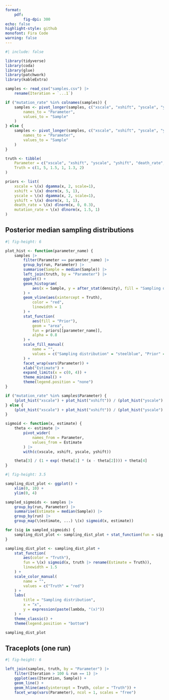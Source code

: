 ```yaml
---
format:
    pdf:
        fig-dpi: 300
echo: false
highlight-style: github
monofont: Fira Code
warning: false
---
```


```r
#| include: false

library(tidyverse)
library(coda)
library(glue)
library(patchwork)
library(kableExtra)

samples <- read_csv("samples.csv") |>
    rename(Iteration = `...1`)

if ("mutation_rate" %in% colnames(samples)) {
    samples <- pivot_longer(samples, c("xscale", "xshift", "yscale", "yshift", "death_rate", "mutation_rate"),
        names_to = "Parameter",
        values_to = "Sample"
    )
} else {
    samples <- pivot_longer(samples, c("xscale", "xshift", "yscale", "yshift", "death_rate"),
        names_to = "Parameter",
        values_to = "Sample"
    )
}

truth <- tibble(
    Parameter = c("xscale", "xshift", "yscale", "yshift", "death_rate", "mutation_rate"),
    Truth = c(1, 5, 1.5, 1, 1.3, 2)
)

priors <- list(
    xscale = \(x) dgamma(x, 2, scale=1),
    xshift = \(x) dnorm(x, 5, 1),
    yscale = \(x) dgamma(x, 2, scale=1),
    yshift = \(x) dnorm(x, 1, 1),
    death_rate = \(x) dlnorm(x, 0, 0.3),
    mutation_rate = \(x) dlnorm(x, 1.5, 1)
) 
```

## Posterior median sampling distributions

```r
#| fig-height: 6

plot_hist <- function(parameter_name) {
    samples |>
        filter(Parameter == parameter_name) |>
        group_by(run, Parameter) |>
        summarise(Sample = median(Sample)) |>
        left_join(truth, by = "Parameter") |>
        ggplot() +
        geom_histogram(
            aes(x = Sample, y = after_stat(density), fill = "Sampling distribution")
        ) +
        geom_vline(aes(xintercept = Truth),
            color = "red",
            linewidth = 1
        ) +
        stat_function(
            aes(fill = "Prior"),
            geom = "area",
            fun = priors[[parameter_name]],
            alpha = 0.8
        ) +
        scale_fill_manual(
            name = "",
            values = c("Sampling distribution" = "steelblue", "Prior" = "grey")
        ) +
        facet_wrap(vars(Parameter)) +
        xlab("Estimate") +
        expand_limits(x = c(0, 4)) +
        theme_minimal() +
        theme(legend.position = "none")
}

if ("mutation_rate" %in% samples$Parameter) {
    (plot_hist("xscale") + plot_hist("xshift")) / (plot_hist("yscale") + plot_hist("yshift")) / (plot_hist("death_rate") + plot_hist("mutation_rate"))
} else {
    (plot_hist("xscale") + plot_hist("xshift")) / (plot_hist("yscale") + plot_hist("yshift")) / plot_hist("death_rate")
}
```

\pagebreak

```r
sigmoid <- function(x, estimate) {
    theta <- estimate |>
        pivot_wider(
            names_from = Parameter,
            values_from = Estimate
        ) |>
        with(c(xscale, xshift, yscale, yshift))

    theta[3] / (1 + exp(-theta[1] * (x - theta[2]))) + theta[4]
}
```

```r
#| fig-height: 3.5

sampling_dist_plot <- ggplot() +
    xlim(0, 10) +
    ylim(0, 4)

sampled_sigmoids <- samples |>
    group_by(run, Parameter) |>
    summarise(Estimate = median(Sample)) |>
    group_by(run) |>
    group_map(\(estimate, ...) \(x) sigmoid(x, estimate))

for (sig in sampled_sigmoids) {
    sampling_dist_plot <- sampling_dist_plot + stat_function(fun = sig, alpha = 0.03, linewidth = 1)
}

sampling_dist_plot <- sampling_dist_plot +
    stat_function(
        aes(color = "Truth"),
        fun = \(x) sigmoid(x, truth |> rename(Estimate = Truth)),
        linewidth = 1.5
    ) +
    scale_color_manual(
        name = "",
        values = c("Truth" = "red")
    ) +
    labs(
        title = "Sampling distribution",
        x = "x",
        y = expression(paste(lambda, "(x)"))
    ) +
    theme_classic() +
    theme(legend.position = "bottom")

sampling_dist_plot
```

\pagebreak

## Traceplots (one run)

```r
#| fig-height: 6

left_join(samples, truth, by = "Parameter") |>
    filter(Iteration > 100 & run == 1) |>
    ggplot(aes(Iteration, Sample)) +
    geom_line() +
    geom_hline(aes(yintercept = Truth, color = "Truth")) +
    facet_wrap(vars(Parameter), ncol = 1, scales = "free")
```

\pagebreak
